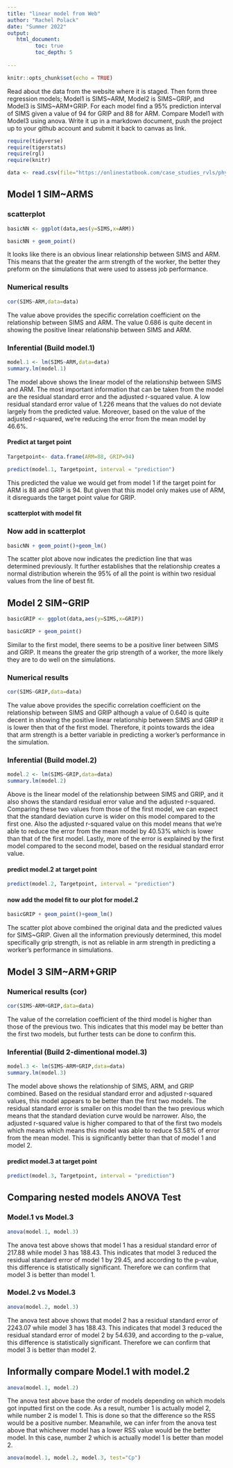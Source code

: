 ```yaml
---
title: "linear model from Web"
author: "Rachel Polack"
date: "Summer 2022"
output:
   html_document:
         toc: true
         toc_depth: 5
        
---
```


```r
knitr::opts_chunk$set(echo = TRUE)
```

Read about the data from the website where it is staged.  Then form three regression models; Model1 is SIMS~ARM, Model2 is SIMS~GRIP, and Model3 is SIMS~ARM+GRIP. For each model find a 95% prediction interval of SIMS given a value of 94  for GRIP and 88 for ARM. Compare Model1 with Model3 using anova. Write it up in a markdown document, push the project up to your github account and submit it back to canvas as link. 

 


```r
require(tidyverse)
require(tigerstats)
require(rgl)
require(knitr)

```

```r
data <- read.csv(file="https://onlinestatbook.com/case_studies_rvls/physical_strength/data.txt",sep="",header=TRUE)  

```

## Model 1 SIM~ARMS



### scatterplot
```r
basicNN <- ggplot(data,aes(y=SIMS,x=ARM))
```
```r
basicNN + geom_point()
```


It looks like there is an obvious linear relationship between SIMS and ARM. This means that the greater the arm strength of the worker, the better they preform on the simulations that were used to assess job performance. 


### Numerical results
```r
cor(SIMS~ARM,data=data)
```

The value above provides the specific correlation coefficient on the relationship between SIMS and ARM. The value 0.686 is quite decent in showing the positive linear relationship between SIMS and ARM. 

### Inferential  (Build model.1)
```r
model.1 <- lm(SIMS~ARM,data=data)
summary.lm(model.1)
```

The model above shows the linear model of the relationship between SIMS and ARM. The most important information that can be taken from the model are the residual standard error and the adjusted r-squared value. A low residual standard error value of 1.226 means that the values do not deviate largely from the predicted value. Moreover, based on the value of the adjusted r-squared, we're reducing the error from the mean model by 46.6%.

#### Predict at target point

```r
Targetpoint<- data.frame(ARM=88, GRIP=94)
```

```r
predict(model.1, Targetpoint, interval = "prediction")

```

This predicted the value we would get from model 1 if the target point for ARM is 88 and GRIP is 94. But given that this model only makes use of ARM, it disreguards the target point value for GRIP.


#### scatterplot with model fit

### Now add in scatterplot

```r
basicNN + geom_point()+geom_lm()
```
  
The scatter plot above now indicates the prediction line that was determined previously. It further establishes that the relationship creates a normal distribution wherein the 95% of all the point is within two residual values from the line of best fit. 


## Model 2 SIM~GRIP

```r
basicGRIP <- ggplot(data,aes(y=SIMS,x=GRIP))
```
```r
basicGRIP + geom_point()
```

Similar to the first model, there seems to be a positive liner between SIMS and GRIP. It means the greater the grip strength of a worker, the more likely they are to do well on the simulations.  



### Numerical results 

```r
cor(SIMS~GRIP,data=data)
```
The value above provides the specific correlation coefficient on the relationship between SIMS and GRIP although a value of 0.640 is quite decent in showing the positive linear relationship between SIMS and GRIP it is lower then that of the first model. Therefore, it points towards the idea that arm strength is a better variable in predicting a worker's performance in the simulation.

### Inferential  (Build model.2)

```r
model.2 <- lm(SIMS~GRIP,data=data)
summary.lm(model.2)
```  
Above is the linear model of the relationship between SIMS and GRIP, and it also shows the standard residual error value and the adjusted r-squared. Comparing these two values from those of the first model, we can expect that the standard deviation curve is wider on this model compared to the first one. Also the adjusted r-squared value on this model means that we're able to reduce the error from the mean model by 40.53% which is lower than that of the first model. Lastly, more of the error is explained by the first model compared to the second model, based on the residual standard error value.  


#### predict model.2 at target point

```r
predict(model.2, Targetpoint, interval = "prediction")

```

#### now add the model fit to our plot for model.2

```r
basicGRIP + geom_point()+geom_lm()
```

The scatter plot above combined the original data and the predicted values for SIMS~GRIP. Given all the information previously determined, this model specifically grip strength, is not as reliable in arm strength in predicting a worker's performance in simulations. 


## Model 3 SIM~ARM+GRIP

### Numerical results (cor)

```r
cor(SIMS~ARM+GRIP,data=data)
```

The value of the correlation coefficient of the third model is higher than those of the previous two. This indicates that this model may be better than the first two models, but further tests can be done to confirm this. 

  
### Inferential  (Build 2-dimentional model.3)

```r
model.3 <- lm(SIMS~ARM+GRIP,data=data)
summary.lm(model.3)
```

The model above shows the relationship of SIMS, ARM, and GRIP combined. Based on the residual standard error and adjusted r-squared values, this model appears to be better than the first two models. The residual standard error is smaller on this model than the two previous which means that the standard deviation curve would be narrower. Also, the adjusted r-squared value is higher compared to that of the first two models which means which means this model was able to reduce 53.58% of error from the mean model. This is significantly better than that of model 1 and model 2. 


#### predict model.3 at target point
  
```r
predict(model.3, Targetpoint, interval = "prediction")

```


## Comparing nested models ANOVA Test

### Model.1 vs Model.3

```r
anova(model.1, model.3)
```

The anova test above shows that model 1 has a residual standard error of 217.88 while model 3 has 188.43. This indicates that model 3 reduced the residual standard error of model 1 by 29.45, and according to the p-value, this difference is statistically significant. Therefore we can confirm that model 3 is better than model 1.


### Model.2 vs Model.3

```r
anova(model.2, model.3)
```

The anova test above shows that model 2 has a residual standard error of 2243.07 while model 3 has 188.43. This indicates that model 3 reduced the residual standard error of model 2 by 54.639, and according to the p-value, this difference is statistically significant. Therefore we can confirm that model 3 is better than model 2.


## Informally compare Model.1 with model.2

```r
anova(model.1, model.2)
```

The anova test above base the order of models depending on which models got inputted first on the code. As a result, number 1 is actually model 2, while number 2 is model 1. This is done so that the difference so the RSS would be a positive number. Meanwhile, we can infer from the anova test above that whichever model has a lower RSS value would be the better model. In this case, number 2 which is actually model 1 is better than model 2. 

```r
anova(model.1, model.2, model.3, test="Cp")
```


